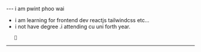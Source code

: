  --- i am pwint phoo wai 

 - i am learning for frontend dev reactjs tailwindcss etc...
 - i not have degree .i attending cu uni forth year.
 ```
    🐐
```
 ---